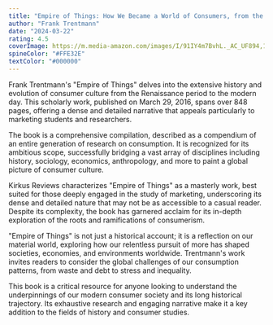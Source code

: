 ```yaml
---
title: "Empire of Things: How We Became a World of Consumers, from the Fifteenth Century to the Twenty-First"
author: "Frank Trentmann"
date: "2024-03-22"
rating: 4.5
coverImage: https://m.media-amazon.com/images/I/91IY4m7BvhL._AC_UF894,1000_QL80_.jpg
spineColor: "#FFE32E"
textColor: "#000000"
---
```



Frank Trentmann's "Empire of Things" delves into the extensive history and evolution of consumer culture from the Renaissance period to the modern day. This scholarly work, published on March 29, 2016, spans over 848 pages, offering a dense and detailed narrative that appeals particularly to marketing students and researchers.

The book is a comprehensive compilation, described as a compendium of an entire generation of research on consumption. It is recognized for its ambitious scope, successfully bridging a vast array of disciplines including history, sociology, economics, anthropology, and more to paint a global picture of consumer culture.

Kirkus Reviews characterizes "Empire of Things" as a masterly work, best suited for those deeply engaged in the study of marketing, underscoring its dense and detailed nature that may not be as accessible to a casual reader. Despite its complexity, the book has garnered acclaim for its in-depth exploration of the roots and ramifications of consumerism.

"Empire of Things" is not just a historical account; it is a reflection on our material world, exploring how our relentless pursuit of more has shaped societies, economies, and environments worldwide. Trentmann's work invites readers to consider the global challenges of our consumption patterns, from waste and debt to stress and inequality.

This book is a critical resource for anyone looking to understand the underpinnings of our modern consumer society and its long historical trajectory. Its exhaustive research and engaging narrative make it a key addition to the fields of history and consumer studies.
